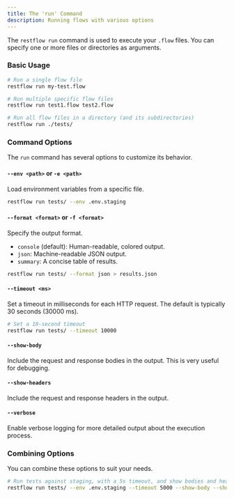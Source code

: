 ```yaml
---
title: The 'run' Command
description: Running flows with various options
---
```


The `restflow run` command is used to execute your `.flow` files. You can specify one or more files or directories as arguments.

### Basic Usage

```bash
# Run a single flow file
restflow run my-test.flow

# Run multiple specific flow files
restflow run test1.flow test2.flow

# Run all flow files in a directory (and its subdirectories)
restflow run ./tests/
```

### Command Options

The `run` command has several options to customize its behavior.

#### `--env <path>` or `-e <path>`

Load environment variables from a specific file.

```bash
restflow run tests/ --env .env.staging
```

#### `--format <format>` or `-f <format>`

Specify the output format.
- `console` (default): Human-readable, colored output.
- `json`: Machine-readable JSON output.
- `summary`: A concise table of results.

```bash
restflow run tests/ --format json > results.json
```

#### `--timeout <ms>`

Set a timeout in milliseconds for each HTTP request. The default is typically 30 seconds (30000 ms).

```bash
# Set a 10-second timeout
restflow run tests/ --timeout 10000
```

#### `--show-body`

Include the request and response bodies in the output. This is very useful for debugging.

#### `--show-headers`

Include the request and response headers in the output.

#### `--verbose`

Enable verbose logging for more detailed output about the execution process.

### Combining Options

You can combine these options to suit your needs.

```bash
# Run tests against staging, with a 5s timeout, and show bodies and headers
restflow run tests/ --env .env.staging --timeout 5000 --show-body --show-headers
```
